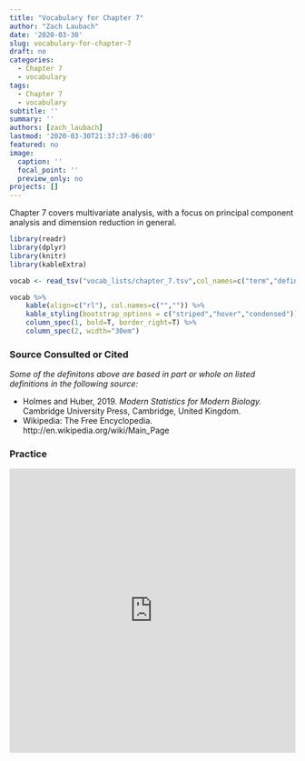 ```yaml
---
title: "Vocabulary for Chapter 7"
author: "Zach Laubach"
date: '2020-03-30'
slug: vocabulary-for-chapter-7
draft: no
categories:
  - Chapter 7
  - vocabulary
tags:
  - Chapter 7
  - vocabulary
subtitle: ''
summary: ''
authors: [zach_laubach]
lastmod: '2020-03-30T21:37:37-06:00'
featured: no
image:
  caption: ''
  focal_point: ''
  preview_only: no
projects: []
---
```


Chapter 7 covers multivariate analysis, with a focus on principal component analysis and
dimension reduction in general.

```r
library(readr)
library(dplyr)
library(knitr)
library(kableExtra)
```

```r
vocab <- read_tsv("vocab_lists/chapter_7.tsv",col_names=c("term","definition")) 

vocab %>% 
    kable(align=c("rl"), col.names=c("","")) %>%
    kable_styling(bootstrap_options = c("striped","hover","condensed")) %>%
    column_spec(1, bold=T, border_right=T) %>%
    column_spec(2, width="30em")
```

### Source Consulted or Cited

*Some of the definitons above are based in part or whole on listed definitions in the following source:*

- Holmes and Huber, 2019. *Modern Statistics for Modern Biology.* Cambridge University Press, 
Cambridge, United Kingdom.
- Wikipedia: The Free Encyclopedia. http://en.wikipedia.org/wiki/Main_Page

### Practice

<iframe src="https://quizlet.com/499545557/flashcards/embed?i=2ldef3&x=1jj1" height="500" width="100%" style="border:0"></iframe>
